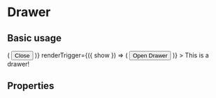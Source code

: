 

<Meta title="Components|Drawer" component={Drawer} />

# Drawer

## Basic usage

<Preview>
  <Story name="Basic usage">
    <Drawer
      title="Title"
      subtitle="Subtitle"
      className="default-theme"
      actions={({ hide }) => (
        <Button onClick={hide}>
          Close
        </Button>
      )}
      renderTrigger={({ show }) => (
        <Button onClick={show}>
          Open Drawer
        </Button>
      )}
    >
      This is a drawer!
    </Drawer>
  </Story>
</Preview>

## Properties

<Props of={Drawer} />
